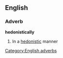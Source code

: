 ==English==

===Adverb===
'''hedonistically'''

# In a [[hedonistic]] manner

[[Category:English adverbs]]